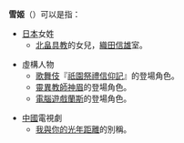 '''雪姬'''（{{jp|j=雪姫|hg=ゆきひめ|rm=Yukihime|lead=yes}}）可以是指：
*[[日本|日本]]女姓
**[[北畠具教|北畠具教]]的女兒，[[織田信雄|織田信雄]]室。

*虛構人物
**[[歌舞伎|歌舞伎]]『[[祇園祭禮信仰記|祇園祭禮信仰記]]』的登場角色。
**[[靈異教師神眉|靈異教師神眉]]的登場角色。
**[[電腦遊戲|電腦遊戲]][[蘭斯|蘭斯]]的登場角色。

*[[中國|中國]]電視劇
**[[我與你的光年距離|我與你的光年距離]]的別稱。

{{disambig|Cat=二字亞洲相關消歧義}}